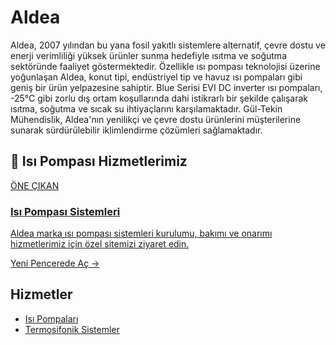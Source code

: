 # Aldea

Aldea, 2007 yılından bu yana fosil yakıtlı sistemlere alternatif, çevre dostu ve enerji verimliliği yüksek ürünler sunma hedefiyle ısıtma ve soğutma sektöründe faaliyet göstermektedir. Özellikle ısı pompası teknolojisi üzerine yoğunlaşan Aldea, konut tipi, endüstriyel tip ve havuz ısı pompaları gibi geniş bir ürün yelpazesine sahiptir. Blue Serisi EVI DC inverter ısı pompaları, -25°C gibi zorlu dış ortam koşullarında dahi istikrarlı bir şekilde çalışarak ısıtma, soğutma ve sıcak su ihtiyaçlarını karşılamaktadır. Gül-Tekin Mühendislik, Aldea'nın yenilikçi ve çevre dostu ürünlerini müşterilerine sunarak sürdürülebilir iklimlendirme çözümleri sağlamaktadır.

## 🌟 Isı Pompası Hizmetlerimiz

<a href="https://isi-pompasi.gul-tekinmuhendislik.com/" target="_blank" rel="noopener noreferrer" class="link-card featured">
  <div class="link-card-content">
    <span class="badge">ÖNE ÇIKAN</span>
    <h3>Isı Pompası Sistemleri</h3>
    <p>Aldea marka ısı pompası sistemleri kurulumu, bakımı ve onarımı hizmetlerimiz için özel sitemizi ziyaret edin.</p>
    <span class="link-card-cta">Yeni Pencerede Aç →</span>
  </div>
</a>

## Hizmetler

- [Isı Pompaları](/hizmetlerimiz/isi-pompalari)
- [Termosifonik Sistemler](/hizmetlerimiz/termosifonik-sistemler)